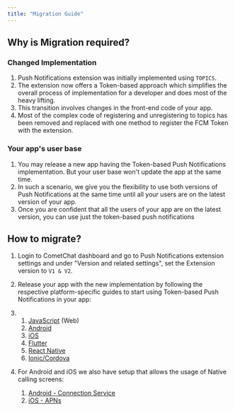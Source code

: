 ```yaml
---
title: "Migration Guide"
---
```


## Why is Migration required?

### Changed Implementation

1. Push Notifications extension was initially implemented using `TOPICS`.
2. The extension now offers a Token-based approach which simplifies the overall process of implementation for a developer and does most of the heavy lifting.
3. This transition involves changes in the front-end code of your app.
4. Most of the complex code of registering and unregistering to topics has been removed and replaced with one method to register the FCM Token with the extension.

### Your app's user base

1. You may release a new app having the Token-based Push Notifications implementation. But your user base won't update the app at the same time.
2. In such a scenario, we give you the flexibility to use both versions of Push Notifications at the same time until all your users are on the latest version of your app.
3. Once you are confident that all the users of your app are on the latest version, you can use just the token-based push notifications

## How to migrate?

1. Login to CometChat dashboard and go to Push Notifications extension settings and under "Version and related settings", set the Extension version to `V1 & V2`.

2. Release your app with the new implementation by following the respective platform-specific guides to start using Token-based Push Notifications in your app:

3. 1. [JavaScript](/docs/notifications/web-push-notifications) (Web)
   2. [Android](/docs/notifications/android-push-notifications)
   3. [iOS](/docs/notifications/ios-fcm-push-notifications)
   4. [Flutter](/docs/notifications/flutter-push-notifications)
   5. [React Native](/docs/notifications/react-native-push-notifications)
   6. [Ionic/Cordova](/docs/notifications/capacitor-cordova-ionic-push-notifications)

4. For Android and iOS we also have setup that allows the usage of Native calling screens:

   1. [Android - Connection Service](/docs/notifications/android-connection-service)
   2. [iOS - APNs](/docs/notifications/ios-apns-push-notifications)
